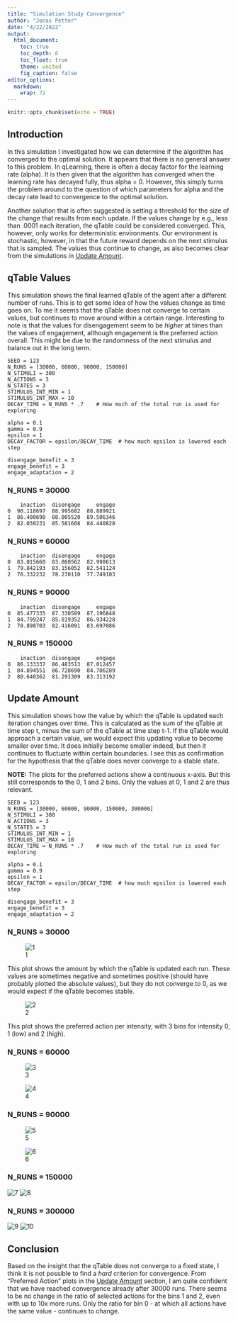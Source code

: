 ```yaml
---
title: "Simulation Study Convergence"
author: "Jonas Petter"
date: "4/22/2022"
output:
  html_document:
    toc: true
    toc_depth: 6
    toc_float: true
    theme: united
    fig_caption: false
editor_options: 
  markdown: 
    wrap: 72
---
```


```r
knitr::opts_chunk$set(echo = TRUE)
```

## Introduction

In this simulation I investigated how we can determine if the algorithm has converged to the optimal solution. It appears that there is no general answer to this problem. In qLearning, there is often a decay factor for the learning rate (alpha). It is then given that the algorithm has converged when the learning rate has decayed fully, thus alpha = 0. However, this simply turns the problem around to the question of which parameters for alpha and the decay rate lead to convergence to the optimal solution.

Another solution that is often suggested is setting a threshold for the size of the change that results from each update. If the values change by e.g., less than .0001 each iteration, the qTable could be considered converged. This, however, only works for deterministic environments. Our environment is stochastic, however, in that the future reward depends on the next stimulus that is sampled. The values thus continue to change, as also becomes clear from the simulations in [Update Amount].


## qTable Values

This simulation shows the final learned qTable of the agent after a different number of runs. This is to get some idea of how the values change as time goes on. To me it seems that the qTable does not converge to certain values, but continues to move around within a certain range. Interesting to note is that the values for disengagement seem to be *higher* at times than the values of engagement, although engagement is the preferred action overall. This might be due to the randomness of the next stimulus and balance out in the long term.

```
SEED = 123
N_RUNS = [30000, 60000, 90000, 150000]
N_STIMULI = 300
N_ACTIONS = 3
N_STATES = 3
STIMULUS_INT_MIN = 1
STIMULUS_INT_MAX = 10
DECAY_TIME = N_RUNS * .7    # How much of the total run is used for exploring

alpha = 0.1
gamma = 0.9
epsilon = 1
DECAY_FACTOR = epsilon/DECAY_TIME  # how much epsilon is lowered each step

disengage_benefit = 3
engage_benefit = 3
engage_adaptation = 2
```


### N_RUNS = 30000

```
    inaction  disengage     engage
0  90.118697  88.995682  88.889921
1  86.400690  88.005520  89.506346
2  82.030231  85.581608  84.440828

```


### N_RUNS = 60000

```
    inaction  disengage     engage
0  83.015660  83.860562  82.998613
1  79.842193  83.156052  82.541124
2  76.332232  78.270110  77.749103
```

### N_RUNS = 90000

```
    inaction  disengage     engage
0  85.477335  87.330589  87.196848
1  84.799247  85.819352  86.934228
2  78.898703  82.416091  83.697086
```


### N_RUNS = 150000

```
    inaction  disengage     engage
0  86.133337  86.483513  87.012457
1  84.894551  86.728690  84.706289
2  80.640362  81.291309  83.313192
```


## Update Amount

This simulation shows how the value by which the qTable is updated each iteration changes over time. This is calculated as the sum of the qTable at time step t, minus the sum of the qTable at time step t-1. If the qTable would approach a certain value, we would expect this updating value to become smaller over time. It does initially become smaller indeed, but then it continues to fluctuate within certain boundaries. I see this as confirmation for the hypothesis that the qTable does never converge to a stable state.

**NOTE:** The plots for the preferred actions show a continuous x-axis. But this still corresponds to the 0, 1 and 2 bins. Only the values at 0, 1 and 2 are thus relevant.

```
SEED = 123
N_RUNS = [30000, 60000, 90000, 150000, 300000]
N_STIMULI = 300
N_ACTIONS = 3
N_STATES = 3
STIMULUS_INT_MIN = 1
STIMULUS_INT_MAX = 10
DECAY_TIME = N_RUNS * .7    # How much of the total run is used for exploring

alpha = 0.1
gamma = 0.9
epsilon = 1
DECAY_FACTOR = epsilon/DECAY_TIME  # how much epsilon is lowered each step

disengage_benefit = 3
engage_benefit = 3
engage_adaptation = 2
```


### N_RUNS = 30000

![1](../plots/Convergence/30k-2.png)

This plot shows the amount by which the qTable is updated each run. These values are sometimes negative and sometimes positive (should have probably plotted the absolute values), but they do not converge to 0, as we would expect if the qTable becomes stable.

![2](../plots/Convergence/30k.png)

This plot shows the preferred action per intensity, with 3 bins for intensity 0, 1 (low) and 2 (high).

### N_RUNS = 60000

![3](../plots/Convergence/60k-2.png)

![4](../plots/Convergence/60k.png)


### N_RUNS = 90000

![5](../plots/Convergence/90k-2.png)

![6](../plots/Convergence/90k.png)


### N_RUNS = 150000


![7](../plots/Convergence/150k-2.png)
![8](../plots/Convergence/150k.png)


### N_RUNS = 300000

![9](../plots/Convergence/300k-2.png)
![10](../plots/Convergence/300k.png)

## Conclusion

Based on the insight that the qTable does not converge to a fixed state, I think it is not possible to find a *hard* criterion for convergence. From "Preferred Action" plots in the [Update Amount] section, I am quite confident that we have reached convergence already after 30000 runs. There seems to be no change in the ratio of selected actions for the bins 1 and 2, even with up to 10x more runs. Only the ratio for bin 0 - at which all actions have the same value - continues to change.



